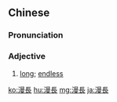 {{also|漫长}}
==Chinese==
{{zh-forms|s=漫长}}

===Pronunciation===
{{zh-pron
|m=màncháng
|c=maan6 coeng4
|cat=a
}}

===Adjective===
{{zh-adj}}

# {{lb|zh|of space and time}} [[long]]; [[endless]]
#: {{zh-x|一個 漫長 的 過程|a '''long''' process}}

{{zh-cat|Intermediate}}

[[ko:漫長]]
[[hu:漫長]]
[[mg:漫長]]
[[ja:漫長]]